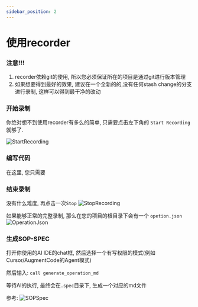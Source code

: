 ```yaml
---
sidebar_position: 2
---
```


# 使用recorder

### 注意!!!

1. recorder依赖git的使用, 所以您必须保证所在的项目是通过git进行版本管理
2. 如果想要得到最好的效果, 建议在一个全新的的,没有任何stash change的分支进行录制, 这样可以得到最干净的改动


### 开始录制

你绝对想不到使用recorder有多么的简单, 只需要点击左下角的 `Start Recording` 就够了.

![StartRecording](/img/click_recording.png)

### 编写代码

在这里, 您只需要


### 结束录制

没有什么难度, 再点击一次`Stop`
![StopRecording](/img/click_stop_recording.png)

如果能够正常的完整录制, 那么在您的项目的根目录下会有一个 `opetion.json`
![OperationJson](/img/operation_json_position.png)

### 生成SOP-SPEC

打开你使用的AI IDE的chat框, 然后选择一个有写权限的模式(例如Cursor/AugmentCode的Agent模式)

然后输入: `call generate_operation_md`

等待AI的执行, 最终会在`.spec`目录下, 生成一个对应的md文件

参考:
![SOPSpec](/img/sop_spec.png)
